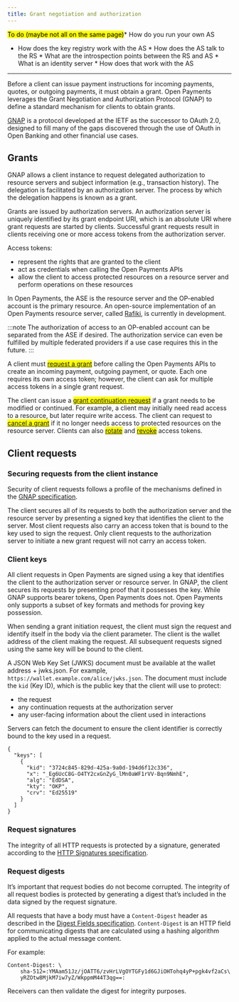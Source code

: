 ```yaml
---
title: Grant negotiation and authorization
---
```


<mark>To do (maybe not all on the same page)</mark>* How do you run your own AS
* How does the key registry work with the AS * How does the AS talk to the RS *
What are the introspection points between the RS and AS * What is an identity
server * How does that work with the AS

<hr />

Before a client can issue payment instructions for incoming payments, quotes, or outgoing payments, it must obtain a grant. Open Payments leverages the Grant Negotiation and Authorization Protocol (GNAP) to define a standard mechanism for clients to obtain grants.

[GNAP](https://datatracker.ietf.org/doc/html/draft-ietf-gnap-core-protocol) is a protocol developed at the IETF as the successor to OAuth 2.0, designed to fill many of the gaps discovered through the use of OAuth in Open Banking and other financial use cases.

## Grants

GNAP allows a client instance to request delegated authorization to resource servers and subject information (e.g., transaction history). The delegation is facilitated by an authorization server. The process by which the delegation happens is known as a grant.

Grants are issued by authorization servers. An authorization server is uniquely identified by its grant endpoint URI, which is an absolute URI where grant requests are started by clients. Successful grant requests result in clients receiving one or more access tokens from the authorization server.

Access tokens:

- represent the rights that are granted to the client
- act as credentials when calling the Open Payments APIs
- allow the client to access protected resources on a resource server and perform operations on these resources

In Open Payments, the ASE is the resource server and the OP-enabled account is the primary resource. An open-source implementation of an Open Payments resource server, called [Rafiki](https://rafiki.dev), is currently in development.

:::note
The authorization of access to an OP-enabled account can be separated from the ASE if desired. The authorization service can even be fulfilled by multiple federated providers if a use case requires this in the future.
:::

A client must <mark>[request a grant]()</mark> before calling the Open Payments APIs to create an incoming payment, outgoing payment, or quote. Each one requires its own access token; however, the client can ask for multiple access tokens in a single grant request.

The client can issue a <mark>[grant continuation request]()</mark> if a grant needs to be modified or continued. For example, a client may initially need read access to a resource, but later require write access. The client can request to <mark>[cancel a grant]()</mark> if it no longer needs access to protected resources on the resource server. Clients can also <mark>[rotate]()</mark> and <mark>[revoke]()</mark> access tokens.

## Client requests

### Securing requests from the client instance

Security of client requests follows a profile of the mechanisms defined in the [GNAP specification](https://datatracker.ietf.org/doc/html/draft-ietf-gnap-core-protocol#name-securing-requests-from-the-).

The client secures all of its requests to both the authorization server and the resource server by presenting a signed key that identifies the client to the server. Most client requests also carry an access token that is bound to the key used to sign the request. Only client requests to the authorization server to initiate a new grant request will not carry an access token.

### Client keys

All client requests in Open Payments are signed using a key that identifies the client to the authorization server or resource server. In GNAP, the client secures its requests by presenting proof that it possesses the key. While GNAP supports bearer tokens, Open Payments does not. Open Payments only supports a subset of key formats and methods for proving key possession.

When sending a grant initiation request, the client must sign the request and identify itself in the body via the client parameter. The client is the wallet address of the client making the request. All subsequent requests signed using the same key will be bound to the client.

A JSON Web Key Set (JWKS) document must be available at the wallet address + jwks.json. For example, `https://wallet.example.com/alice/jwks.json`. The document must include the `kid` (Key ID), which is the public key that the client will use to protect:

- the request
- any continuation requests at the authorization server
- any user-facing information about the client used in interactions

Servers can fetch the document to ensure the client identifier is correctly bound to the key used in a request.

```http
{
  "keys": [
    {
      "kid": "3724c845-829d-425a-9a0d-194d6f12c336",
      "x": "_Eg6UcC8G-O4TY2cxGnZyG_lMn0aWF1rVV-Bqn9NmhE",
      "alg": "EdDSA",
      "kty": "OKP",
      "crv": "Ed25519"
    }
  ]
}
```

### Request signatures

The integrity of all HTTP requests is protected by a signature, generated according to the [HTTP Signatures specification](https://datatracker.ietf.org/doc/draft-ietf-httpbis-message-signatures/).

### Request digests

It’s important that request bodies do not become corrupted. The integrity of all request bodies is protected by generating a digest that’s included in the data signed by the request signature.

All requests that have a body must have a `Content-Digest` header as described in the [Digest Fields specification](https://datatracker.ietf.org/doc/draft-ietf-httpbis-digest-headers/). `Content-Digest` is an HTTP field for communicating digests that are calculated using a hashing algorithm applied to the actual message content.

For example:

```http
Content-Digest: \
    sha-512=:YMAam51Jz/jOATT6/zvHrLVgOYTGFy1d6GJiOHTohq4yP+pgk4vf2aCs\
    yRZOtw8MjkM7iw7yZ/WkppmM44T3qg==:
```

Receivers can then validate the digest for integrity purposes.
